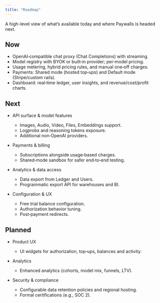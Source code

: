 ```yaml
---
title: "Roadmap"
---
```


A high-level view of what’s available today and where Paywalls is headed next.

## Now

- OpenAI‑compatible chat proxy (Chat Completions) with streaming.
- Model registry with BYOK or built‑in provider; per‑model pricing.
- Usage metering, hybrid pricing rules, and manual one‑off charges.
- Payments: Shared mode (hosted top‑ups) and Default mode (Stripe/custom rails).
- Dashboard: real‑time ledger, user insights, and revenue/cost/profit charts.

## Next

- API surface & model features

  - Images, Audio, Video, Files, Embeddings support.
  - Logprobs and reasoning tokens exposure.
  - Additional non‑OpenAI providers.

- Payments & billing

  - Subscriptions alongside usage‑based charges.
  - Shared‑mode sandbox for safer end‑to‑end testing.

- Analytics & data access

  - Data export from Ledger and Users.
  - Programmatic export API for warehouses and BI.

- Configuration & UX
  - Free trial balance configuration.
  - Authorization behavior tuning.
  - Post‑payment redirects.

## Planned

- Product UX

  - UI widgets for authorization, top‑ups, balances and activity.

- Analytics

  - Enhanced analytics (cohorts, model mix, funnels, LTV).

- Security & compliance
  - Configurable data retention policies and regional hosting.
  - Formal certifications (e.g., SOC 2).
